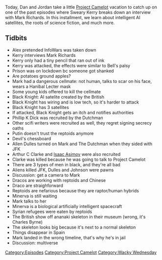 {{DEFAULTSORT:
    #_EPISODE_0193:Big Skeletons and Pencil Ink
}}{{Episode
    | title           = Big Skeletons and Pencil Ink
    | caption         = Listen to this episode on [https://knowledgefight.libsyn.com/knowledge-fight-big-skeletons-and-pencil-ink Libsyn] [https://open.spotify.com/episode/42NgOtYWoTpCpnvx4gKRAt Spotify], Read the [[Transcript/193: Big Skeletons and Pencil Ink|Unofficial Transcript]]
    | episodeNumber   = 193
    | length          = 01:13:12
    | airDate         = August 15, 2018
    | episodeType     = [[:Category:Project Camelot|Project Camelot]], [[:Category:Wacky Wednesday|Wacky Wednesday]]
    | appearance      = [[Kerry Cassidy]], [[Mark Richards]], [[Black Knight]], [[Phillip K Dick]], [[The Dutchman]], [[Putin]], [[Allen Dulles]], [[Arthur C Clarke]], [[Isaac Asimov]], [[JFK]], [[Lyndon Johnson]], [[Charles Byrne]]
    | previousEpisode = [[192: August 10, 2018]]
    | nextEpisode     = [[194: February 22-24, 2009]]
}}

{{Stub}}

Today, Dan and Jordan take a little [[Project Camelot]] vacation to catch up on one of the past episodes where Sweary Kerry breaks down an interview with Mark Richards. In this installment, we learn about intelligent AI satellites, the roots of science fiction, and much more.

==Tidbits==

*Alex pretended InfoWars was taken down
*Kerry interviews Mark Richards
*Kerry only had a tiny pencil that ran out of ink
*Kerry was attacked, the effects were similar to Bell's palsy
*Prison was on lockdown bc someone got shanked
*Are potatoes ground apples?
*Mark had a dangerous cellmate: not human, talks to scar on his face, wears a Hanibal Lecter mask
*Some young kids offered to kill the cellmate
*Black Knight: AI satelite created by the British
*Black Knight has wiring and is low tech, so it's harder to attack
*Black Knight has 3 satellites
*If attacked, Black Knight gets an itch and notifies authorities
*Phillip K Dick was recruited by the Dutchman
*Other scifi writers were recruited as well, they regret signing secrecy oaths
*Putin doesn't trust the reptoids anymore
*Devil's chessboard
*Allen Dulles turned on Mark and The Dutchman when they sided with JFK
*Arthur C Clarke and [[Isaac Asimov]] were also recruited
*Clarke was killed because he was going to talk to Project Camelot
*There are 3 types of men in black, and they're all bad
*Aliens killed JFK, Dulles and Johnson were pawns
*Discussion: get a camera to Mark
*Dracos are working with reptoids  and Chinese
*Draco are straighforward
*Reptoids are nefarious because they are raptor/human hybrids
*Minerva is still waiting
*Mark talks to her
*Minerva is a biological artificially intelligent spacecraft
*Syrian refugees were eaten by reptoids
*The British show off ananaki skeleton in their museum (wrong, it's Charles Byrne)
*The skeleton looks big because it's next to a normal skeleton
*Things disappear in Spain
*Mark landed in the wrong timeline, that's why he's in jail
*Discussion: multiverse

[[Category:Episodes]]
[[Category:Project Camelot]]
[[Category:Wacky Wednesday]]
